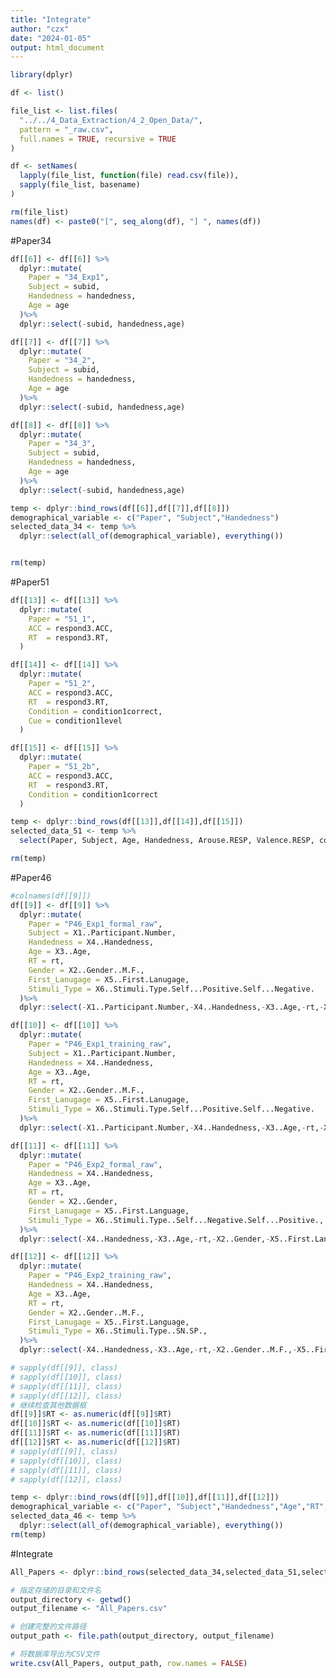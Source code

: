 ```yaml
---
title: "Integrate"
author: "czx"
date: "2024-01-05"
output: html_document
---
```

```r
library(dplyr)
```

```r
df <- list()
```

```r
file_list <- list.files(
  "../../4_Data_Extraction/4_2_Open_Data/", 
  pattern = "_raw.csv", 
  full.names = TRUE, recursive = TRUE
)

df <- setNames(
  lapply(file_list, function(file) read.csv(file)),
  sapply(file_list, basename)
)

rm(file_list)
names(df) <- paste0("[", seq_along(df), "] ", names(df))
```

#Paper34

```r
df[[6]] <- df[[6]] %>%
  dplyr::mutate(
    Paper = "34_Exp1",
    Subject = subid,
    Handedness = handedness,
    Age = age
  )%>%
  dplyr::select(-subid, handedness,age)
```

```r
df[[7]] <- df[[7]] %>%
  dplyr::mutate(
    Paper = "34_2",
    Subject = subid,
    Handedness = handedness,
    Age = age
  )%>%
  dplyr::select(-subid, handedness,age)
```

```r
df[[8]] <- df[[8]] %>%
  dplyr::mutate(
    Paper = "34_3",
    Subject = subid,
    Handedness = handedness,
    Age = age
  )%>%
  dplyr::select(-subid, handedness,age)
```

```r
temp <- dplyr::bind_rows(df[[6]],df[[7]],df[[8]])
demographical_variable <- c("Paper", "Subject","Handedness")
selected_data_34 <- temp %>%
  dplyr::select(all_of(demographical_variable), everything())


rm(temp)
```

#Paper51

```r
df[[13]] <- df[[13]] %>%
  dplyr::mutate(
    Paper = "51_1",
    ACC = respond3.ACC,
    RT  = respond3.RT,
  )
```

```r
df[[14]] <- df[[14]] %>%
  dplyr::mutate(
    Paper = "51_2",
    ACC = respond3.ACC,
    RT  = respond3.RT,
    Condition = condition1correct,
    Cue = condition1level
  )
```

```r
df[[15]] <- df[[15]] %>%
  dplyr::mutate(
    Paper = "51_2b",
    ACC = respond3.ACC,
    RT  = respond3.RT,
    Condition = condition1correct
  )
```

```r
temp <- dplyr::bind_rows(df[[13]],df[[14]],df[[15]])
selected_data_51 <- temp %>% 
  select(Paper, Subject, Age, Handedness, Arouse.RESP, Valence.RESP, condition, Cue, ACC, RT)

rm(temp)
```

#Paper46

```r
#colnames(df[[9]])
df[[9]] <- df[[9]] %>%
  dplyr::mutate(
    Paper = "P46_Exp1_formal_raw",
    Subject = X1..Participant.Number,
    Handedness = X4..Handedness,
    Age = X3..Age,
    RT = rt,
    Gender = X2..Gender..M.F.,
    First_Lanugage = X5..First.Lanugage,
    Stimuli_Type = X6..Stimuli.Type.Self...Positive.Self...Negative.
  )%>%
  dplyr::select(-X1..Participant.Number,-X4..Handedness,-X3..Age,-rt,-X2..Gender..M.F.,-X5..First.Lanugage,-X6..Stimuli.Type.Self...Positive.Self...Negative.)

```

```r
df[[10]] <- df[[10]] %>%
  dplyr::mutate(
    Paper = "P46_Exp1_training_raw",
    Subject = X1..Participant.Number,
    Handedness = X4..Handedness,
    Age = X3..Age,
    RT = rt,
    Gender = X2..Gender..M.F.,
    First_Lanugage = X5..First.Lanugage,
    Stimuli_Type = X6..Stimuli.Type.Self...Positive.Self...Negative.
  )%>%
  dplyr::select(-X1..Participant.Number,-X4..Handedness,-X3..Age,-rt,-X2..Gender..M.F.,-X5..First.Lanugage,-X6..Stimuli.Type.Self...Positive.Self...Negative.)

```

```r
df[[11]] <- df[[11]] %>%
  dplyr::mutate(
    Paper = "P46_Exp2_formal_raw",
    Handedness = X4..Handedness,
    Age = X3..Age,
    RT = rt,
    Gender = X2..Gender,
    First_Lanugage = X5..First.Language,
    Stimuli_Type = X6..Stimuli.Type..Self...Negative.Self...Positive.,
  )%>%
  dplyr::select(-X4..Handedness,-X3..Age,-rt,-X2..Gender,-X5..First.Language,-X6..Stimuli.Type..Self...Negative.Self...Positive.)
```

```r
df[[12]] <- df[[12]] %>%
  dplyr::mutate(
    Paper = "P46_Exp2_training_raw",
    Handedness = X4..Handedness,
    Age = X3..Age,
    RT = rt,
    Gender = X2..Gender..M.F.,
    First_Lanugage = X5..First.Language,
    Stimuli_Type = X6..Stimuli.Type..SN.SP.,
  )%>%
  dplyr::select(-X4..Handedness,-X3..Age,-rt,-X2..Gender..M.F.,-X5..First.Language,-X6..Stimuli.Type..SN.SP.)
```

```r

# sapply(df[[9]], class)
# sapply(df[[10]], class)
# sapply(df[[11]], class)
# sapply(df[[12]], class)
# 继续检查其他数据框
df[[9]]$RT <- as.numeric(df[[9]]$RT)
df[[10]]$RT <- as.numeric(df[[10]]$RT)
df[[11]]$RT <- as.numeric(df[[11]]$RT)
df[[12]]$RT <- as.numeric(df[[12]]$RT)
# sapply(df[[9]], class)
# sapply(df[[10]], class)
# sapply(df[[11]], class)
# sapply(df[[12]], class)

```

```r
temp <- dplyr::bind_rows(df[[9]],df[[10]],df[[11]],df[[12]])
demographical_variable <- c("Paper", "Subject","Handedness","Age","RT","Gender","First_Lanugage","Stimuli_Type")
selected_data_46 <- temp %>%
  dplyr::select(all_of(demographical_variable), everything())
rm(temp)
```

#Integrate

```r
All_Papers <- dplyr::bind_rows(selected_data_34,selected_data_51,selected_data_46)
```

```r
# 指定存储的目录和文件名
output_directory <- getwd()
output_filename <- "All_Papers.csv"

# 创建完整的文件路径
output_path <- file.path(output_directory, output_filename)

# 将数据库导出为CSV文件
write.csv(All_Papers, output_path, row.names = FALSE)

```

